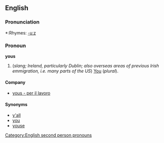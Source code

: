 ==English==

===Pronunciation===
*:Rhymes: [[Rhymes:English:-uːz|-uːz]]

===Pronoun===
'''yous'''

#(''slang; Ireland, particularly Dublin; also overseas areas of previous Irish emmigration, i.e. many parts of the US'') [[You]] (''plural'').<!--is this a subject or object pronoun?-->
<!--similar to "you-uns" in the Southern US. Slang.-->

====Company====
*[[yous - per il lavoro]]<!--hr solution provider-->


====Synonyms====
*[[y'all]]<!--sothern USA-->
*[[you]]<!--normal, works for similar and plural; once worked only for plural-->
*[[youse]]<!--australia, possibly low class??-->
[[Category:English second person pronouns]]